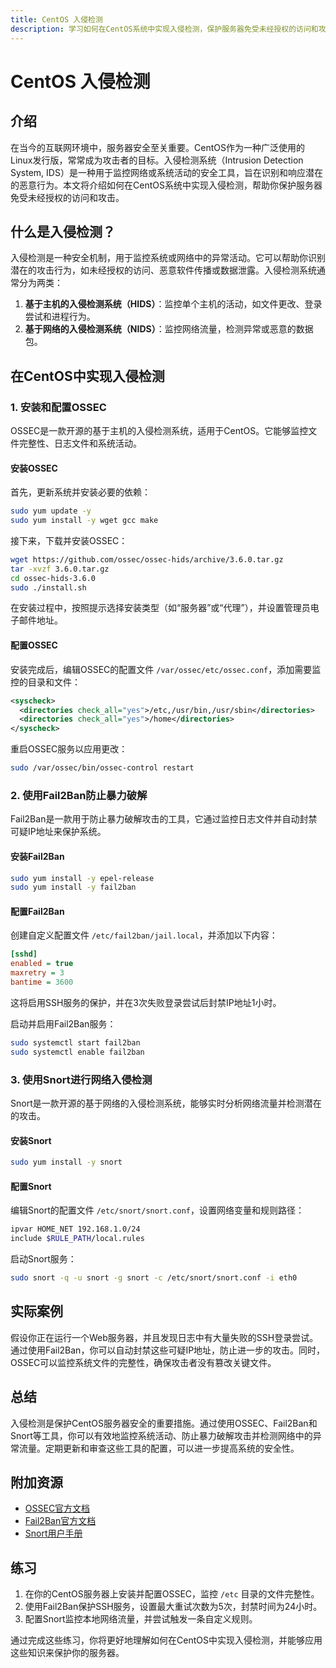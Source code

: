 ```yaml
---
title: CentOS 入侵检测
description: 学习如何在CentOS系统中实现入侵检测，保护服务器免受未经授权的访问和攻击。
---
```


# CentOS 入侵检测

## 介绍

在当今的互联网环境中，服务器安全至关重要。CentOS作为一种广泛使用的Linux发行版，常常成为攻击者的目标。入侵检测系统（Intrusion Detection System, IDS）是一种用于监控网络或系统活动的安全工具，旨在识别和响应潜在的恶意行为。本文将介绍如何在CentOS系统中实现入侵检测，帮助你保护服务器免受未经授权的访问和攻击。

## 什么是入侵检测？

入侵检测是一种安全机制，用于监控系统或网络中的异常活动。它可以帮助你识别潜在的攻击行为，如未经授权的访问、恶意软件传播或数据泄露。入侵检测系统通常分为两类：

1. **基于主机的入侵检测系统（HIDS）**：监控单个主机的活动，如文件更改、登录尝试和进程行为。
2. **基于网络的入侵检测系统（NIDS）**：监控网络流量，检测异常或恶意的数据包。

## 在CentOS中实现入侵检测

### 1. 安装和配置OSSEC

OSSEC是一款开源的基于主机的入侵检测系统，适用于CentOS。它能够监控文件完整性、日志文件和系统活动。

#### 安装OSSEC

首先，更新系统并安装必要的依赖：

```bash
sudo yum update -y
sudo yum install -y wget gcc make
```

接下来，下载并安装OSSEC：

```bash
wget https://github.com/ossec/ossec-hids/archive/3.6.0.tar.gz
tar -xvzf 3.6.0.tar.gz
cd ossec-hids-3.6.0
sudo ./install.sh
```

在安装过程中，按照提示选择安装类型（如“服务器”或“代理”），并设置管理员电子邮件地址。

#### 配置OSSEC

安装完成后，编辑OSSEC的配置文件 `/var/ossec/etc/ossec.conf`，添加需要监控的目录和文件：

```xml
<syscheck>
  <directories check_all="yes">/etc,/usr/bin,/usr/sbin</directories>
  <directories check_all="yes">/home</directories>
</syscheck>
```

重启OSSEC服务以应用更改：

```bash
sudo /var/ossec/bin/ossec-control restart
```

### 2. 使用Fail2Ban防止暴力破解

Fail2Ban是一款用于防止暴力破解攻击的工具，它通过监控日志文件并自动封禁可疑IP地址来保护系统。

#### 安装Fail2Ban

```bash
sudo yum install -y epel-release
sudo yum install -y fail2ban
```

#### 配置Fail2Ban

创建自定义配置文件 `/etc/fail2ban/jail.local`，并添加以下内容：

```ini
[sshd]
enabled = true
maxretry = 3
bantime = 3600
```

这将启用SSH服务的保护，并在3次失败登录尝试后封禁IP地址1小时。

启动并启用Fail2Ban服务：

```bash
sudo systemctl start fail2ban
sudo systemctl enable fail2ban
```

### 3. 使用Snort进行网络入侵检测

Snort是一款开源的基于网络的入侵检测系统，能够实时分析网络流量并检测潜在的攻击。

#### 安装Snort

```bash
sudo yum install -y snort
```

#### 配置Snort

编辑Snort的配置文件 `/etc/snort/snort.conf`，设置网络变量和规则路径：

```bash
ipvar HOME_NET 192.168.1.0/24
include $RULE_PATH/local.rules
```

启动Snort服务：

```bash
sudo snort -q -u snort -g snort -c /etc/snort/snort.conf -i eth0
```

## 实际案例

假设你正在运行一个Web服务器，并且发现日志中有大量失败的SSH登录尝试。通过使用Fail2Ban，你可以自动封禁这些可疑IP地址，防止进一步的攻击。同时，OSSEC可以监控系统文件的完整性，确保攻击者没有篡改关键文件。

## 总结

入侵检测是保护CentOS服务器安全的重要措施。通过使用OSSEC、Fail2Ban和Snort等工具，你可以有效地监控系统活动、防止暴力破解攻击并检测网络中的异常流量。定期更新和审查这些工具的配置，可以进一步提高系统的安全性。

## 附加资源

- [OSSEC官方文档](https://www.ossec.net/docs/)
- [Fail2Ban官方文档](https://www.fail2ban.org/wiki/index.php/Main_Page)
- [Snort用户手册](https://www.snort.org/documents)

## 练习

1. 在你的CentOS服务器上安装并配置OSSEC，监控 `/etc` 目录的文件完整性。
2. 使用Fail2Ban保护SSH服务，设置最大重试次数为5次，封禁时间为24小时。
3. 配置Snort监控本地网络流量，并尝试触发一条自定义规则。

通过完成这些练习，你将更好地理解如何在CentOS中实现入侵检测，并能够应用这些知识来保护你的服务器。
